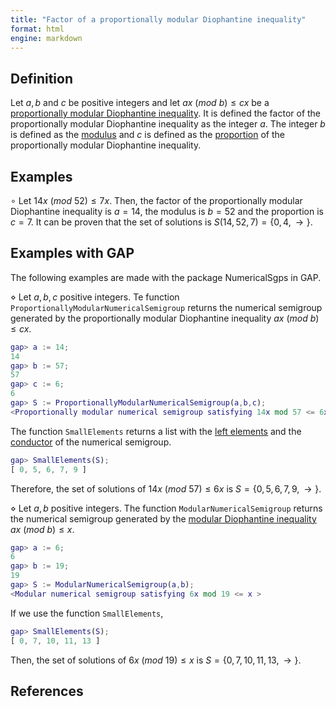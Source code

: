 ```yaml
---
title: "Factor of a proportionally modular Diophantine inequality"
format: html
engine: markdown
---
```


<!-- Definición de Num. Sem. -->

## Definition

Let $a, b$ and $c$ be positive integers and let $ax ~ (mod ~ b) \le cx$ be a [proportionally modular Diophantine inequality](Prop-mod-Diophantine-ineq.qmd). It is defined the factor of the proportionally modular Diophantine inequality as the integer $a$. The integer $b$ is defined as the [modulus](Modulus-prop-mod-Diophantine-ineq.qmd) and $c$ is defined as the [proportion](Proportion-prop-mod-Diophantine-ineq.qmd) of the proportionally modular Diophantine inequality.

## Examples

$\circ$ Let $14x ~ (mod ~ 52) \le 7x$. Then, the factor of the proportionally modular Diophantine inequality is $a = 14$, the modulus is $b = 52$ and the proportion is $c = 7$. It can be proven that the set of solutions is $S(14, 52, 7) = \{0, 4, \rightarrow\}$.

## Examples with GAP

The following examples are made with the package NumericalSgps in GAP.

$\diamond$ Let $a, b, c$ positive integers. Te function `ProportionallyModularNumericalSemigroup` returns the numerical semigroup generated by the proportionally modular Diophantine inequality $ax ~ (mod ~ b) \le cx$.

``` gap
gap> a := 14;
14
gap> b := 57;
57
gap> c := 6;
6
gap> S := ProportionallyModularNumericalSemigroup(a,b,c);
<Proportionally modular numerical semigroup satisfying 14x mod 57 <= 6x >
```

The function `SmallElements` returns a list with the [left elements](../Basic-concepts/Left-elements.qmd) and the [conductor](../Basic-concepts/Conductor.qmd) of the numerical semigroup.

``` gap
gap> SmallElements(S);
[ 0, 5, 6, 7, 9 ]
```

Therefore, the set of solutions of $14x ~ (mod ~ 57) \le 6x$ is $S = \{0, 5, 6, 7, 9, \rightarrow\}$.

$\diamond$ Let $a, b$ positive integers. The function `ModularNumericalSemigroup` returns the numerical semigroup generated by the [modular Diophantine inequality](Mod-Diophantine-ineq.qmd) $ax ~ (mod ~ b) \le x$.

``` gap
gap> a := 6;
6
gap> b := 19;
19
gap> S := ModularNumericalSemigroup(a,b);
<Modular numerical semigroup satisfying 6x mod 19 <= x >
```

If we use the function `SmallElements`,

``` gap
gap> SmallElements(S);
[ 0, 7, 10, 11, 13 ]
```

Then, the set of solutions of $6x ~ (mod ~ 19) \le x$ is $S = \{0, 7, 10, 11, 13, \rightarrow \}$.

## References
